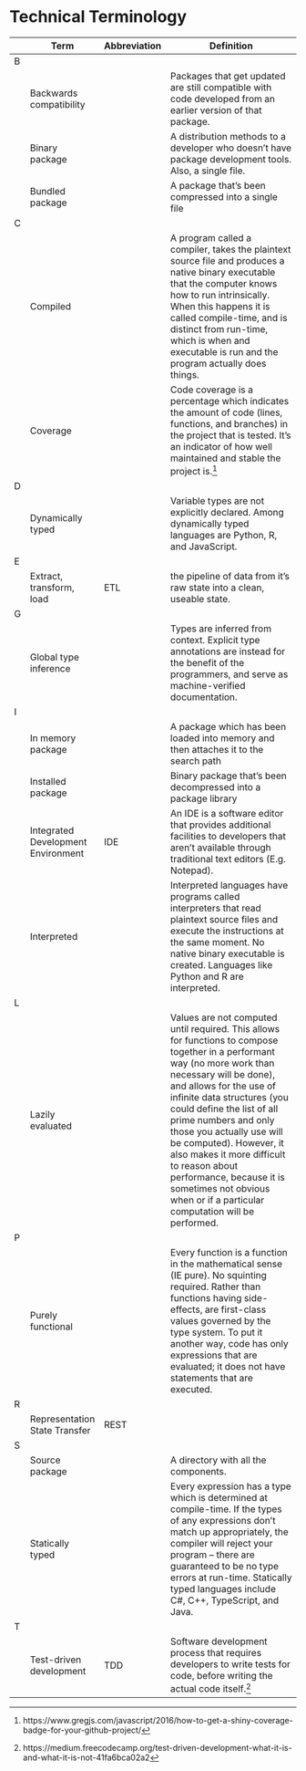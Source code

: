 # Technical Terminology {-}

|  | Term | Abbreviation|Definition                                                              | 
|--|------|-------------|------------------------------------------------------------------------|
|B||||
||Backwards compatibility||Packages that get updated are still compatible with code developed from an earlier version of that package.|
||Binary package||A distribution methods to a developer who doesn't have package development tools. Also, a single file.|
||Bundled package||A package that's been compressed into a single file|
|C||||
||Compiled||A program called a compiler, takes the plaintext source file and produces a native binary executable that the computer knows how to run intrinsically. When this happens it is called compile-time, and is distinct from run-time, which is when and executable is run and the program actually does things.|
||Coverage||Code coverage is a percentage which indicates the amount of code (lines, functions, and branches) in the project that is tested. It's an indicator of how well maintained and stable the project is.^[https://www.gregjs.com/javascript/2016/how-to-get-a-shiny-coverage-badge-for-your-github-project/] |
|D||||
||Dynamically typed||Variable types are not explicitly declared. Among dynamically typed languages are Python, R, and JavaScript.|
|E||||
||Extract, transform, load|ETL|the pipeline of data from it's raw state into a clean, useable state.|
|G||||
||Global type inference||Types are inferred from context. Explicit type annotations are instead for the benefit of the programmers, and serve as machine-verified documentation.|
|I||||
||In memory package||A package which has been loaded into memory and then attaches it to the search path|
||Installed package||Binary package that's been decompressed into a package library|
||Integrated Development Environment|IDE|An IDE is a software editor that provides additional facilities to developers that aren't available through traditional text editors (E.g. Notepad). |
||Interpreted||Interpreted languages have programs called interpreters that read plaintext source files and execute the instructions at the same moment. No native binary executable is created. Languages like Python and R are interpreted.|
|L||||
||Lazily evaluated||Values are not computed until required. This allows for functions to compose together in a performant way (no more work than necessary will be done), and allows for the use of infinite data structures (you could define the list of all prime numbers and only those you actually use will be computed). However, it also makes it more difficult to reason about performance, because it is sometimes not obvious when or if a particular computation will be performed.|
|P||||
||Purely functional||Every function is a function in the mathematical sense (IE pure). No squinting required. Rather than functions having side-effects, are first-class values governed by the type system. To put it another way, code has only expressions that are evaluated; it does not have statements that are executed.|
|R||||
||Representation State Transfer|REST||
|S||||
||Source package||A directory with all the components.|
||Statically typed||Every expression has a type which is determined at compile-time. If the types of any expressions don’t match up appropriately, the compiler will reject your program -- there are guaranteed to be no type errors at run-time. Statically typed languages include C#, C++, TypeScript, and Java.|
|T||||
||Test-driven development|TDD| Software development process that requires developers to write tests for code, before writing the actual code itself.^[https://medium.freecodecamp.org/test-driven-development-what-it-is-and-what-it-is-not-41fa6bca02a2]|
